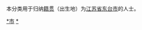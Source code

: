 {{Catnav|頁面分類|各種主題的頁面分類|依中国各省来作的分类|各地中国人|江苏人|盐城人}}
{{Catnav|頁面分類|人物|各國人物|中国人|各地中国人|江苏人|盐城人}}

本分类用于归纳[[籍贯|籍贯]]（出生地）为[[江苏省|江苏省]][[东台市|东台市]]的人士。

[[Category:盐城人|*市]]
[[Category:东台市|*]]